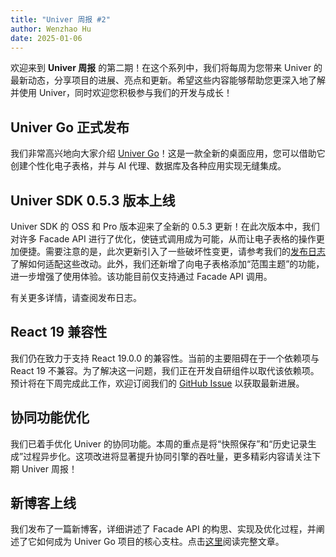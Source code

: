```yaml
---
title: "Univer 周报 #2"
author: Wenzhao Hu
date: 2025-01-06
---
```


欢迎来到 **Univer 周报** 的第二期！在这个系列中，我们将每周为您带来 Univer 的最新动态，分享项目的进展、亮点和更新。希望这些内容能够帮助您更深入地了解并使用 Univer，同时欢迎您积极参与我们的开发与成长！

## **Univer Go 正式发布**

我们非常高兴地向大家介绍 [Univer Go](https://go.univer.ai)！这是一款全新的桌面应用，您可以借助它创建个性化电子表格，并与 AI 代理、数据库及各种应用实现无缝集成。

## **Univer SDK 0.5.3 版本上线**

Univer SDK 的 OSS 和 Pro 版本迎来了全新的 0.5.3 更新！在此次版本中，我们对许多 Facade API 进行了优化，使链式调用成为可能，从而让电子表格的操作更加便捷。需要注意的是，此次更新引入了一些破坏性变更，请参考我们的[发布日志](https://www.univer.ai/zh-CN/changelog)了解如何适配这些改动。此外，我们还新增了向电子表格添加“范围主题”的功能，进一步增强了使用体验。该功能目前仅支持通过 Facade API 调用。

有关更多详情，请查阅发布日志。

## **React 19 兼容性**

我们仍在致力于支持 React 19.0.0 的兼容性。当前的主要阻碍在于一个依赖项与 React 19 不兼容。为了解决这一问题，我们正在开发自研组件以取代该依赖项。预计将在下周完成此工作，欢迎订阅我们的 [GitHub Issue](https://github.com/dream-num/univer/pull/4247) 以获取最新进展。

## **协同功能优化**

我们已着手优化 Univer 的协同功能。本周的重点是将“快照保存”和“历史记录生成”过程异步化。这项改进将显著提升协同引擎的吞吐量，更多精彩内容请关注下期 Univer 周报！

## **新博客上线**

我们发布了一篇新博客，详细讲述了 Facade API 的构思、实现及优化过程，并阐述了它如何成为 Univer Go 项目的核心支柱。点击[这里](/zh-CN/blog/facade)阅读完整文章。
